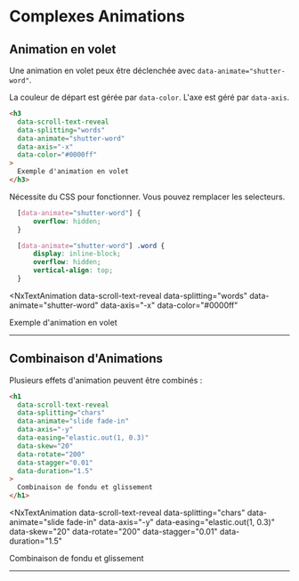 # Complexes Animations


## Animation en volet

Une animation en volet peux être déclenchée avec `data-animate="shutter-word"`.

La couleur de départ est gérée par `data-color`. L'axe est géré par `data-axis`.
```html
<h3 
  data-scroll-text-reveal 
  data-splitting="words" 
  data-animate="shutter-word" 
  data-axis="-x" 
  data-color="#0000ff"
>
  Exemple d'animation en volet
</h3>
```

Nécessite du CSS pour fonctionner. Vous pouvez remplacer les selecteurs. 

```css
  [data-animate="shutter-word"] {
      overflow: hidden;
  }

  [data-animate="shutter-word"] .word {
      display: inline-block;
      overflow: hidden;
      vertical-align: top;
  }
```

<NxTextAnimation 
  data-scroll-text-reveal 
  data-splitting="words" 
  data-animate="shutter-word" 
  data-axis="-x" 
  data-color="#0000ff"
>
  Exemple d'animation en volet
</NxTextAnimation>

---

## Combinaison d'Animations

Plusieurs effets d'animation peuvent être combinés :

```html
<h1 
  data-scroll-text-reveal 
  data-splitting="chars"
  data-animate="slide fade-in"
  data-axis="-y"
  data-easing="elastic.out(1, 0.3)"
  data-skew="20"
  data-rotate="200"
  data-stagger="0.01" 
  data-duration="1.5"
>
  Combinaison de fondu et glissement
</h1>
```

<NxTextAnimation 
  data-scroll-text-reveal 
  data-splitting="chars"
  data-animate="slide fade-in"
  data-axis="-y"
  data-easing="elastic.out(1, 0.3)"
  data-skew="20"
  data-rotate="200"
  data-stagger="0.01" 
  data-duration="1.5"
>
  Combinaison de fondu et glissement
</NxTextAnimation>

---